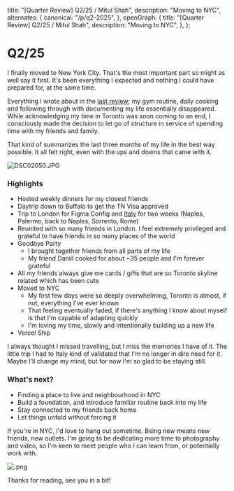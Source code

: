   title: "[Quarter Review] Q2/25 / Mitul Shah",
  description: "Moving to NYC",
  alternates: {
    canonical: "/p/q2-2025",
  },
  openGraph: {
    title: "[Quarter Review] Q2/25 / Mitul Shah",
    description: "Moving to NYC",
  },
};

# Q2/25

I finally moved to New York City. That's the most important part so might as well say it first. It's been everything I expected and nothing I could have prepared for, at the same time.

Everything I wrote about in the [last review](/p/q1-2025); my gym routine, daily cooking and following through with documenting my life essentially disappeared. While acknowledging my time in Toronto was soon coming to an end, I consciously made the decision to let go of structure in service of spending time with my friends and family.

That kind of summarizes the last three months of my life in the best way possible. It all felt right, even with the ups and downs that came with it.

![DSC02050.JPG](https://inqeleafibjx2dzc.public.blob.vercel-storage.com/bf0f0160-8ef8-47ea-aa85-7a57632e95aa.jpeg)

### Highlights

- Hosted weekly dinners for my closest friends
- Daytrip down to Buffalo to get the TN Visa approved
- Trip to London for Figma Config and [Italy](/os/notes/italy) for two weeks (Naples, Palermo, back to Naples, Sorrento, Rome)
- Reunited with so many friends in London. I feel extremely privileged and grateful to have friends in so many places of the world
- Goodbye Party
  - I brought together friends from all parts of my life
  - My friend Daniil cooked for about ~35 people and I'm forever grateful
- All my friends always give me cards / gifts that are so Toronto skyline related which has been cute
- Moved to NYC
  - My first few days were so deeply overwhelming, Toronto is almost, if not, everything I've ever known
  - That feeling eventually faded, if there's anything I know about myself is that I'm capable of adapting quickly
  - I'm loving my time, slowly and intentionally building up a new life
- Vercel Ship

I always thought I missed travelling, but I miss the memories I have of it. The little trip I had to Italy kind of validated that I'm no longer in dire need for it. Maybe I'll change my mind, but for now I'm so glad to be staying still.

### What's next?

- Finding a place to live and neighbourhood in NYC
- Build a foundation, and introduce familiar routine back into my life
- Stay connected to my friends back home
- Let things unfold without forcing it

If you're in NYC, I'd love to hang out sometime. Being new means new friends, new outlets. I'm going to be dedicating more time to photography and video, so I'm keen to meet people who I can learn from, or potentially work with.

![ .png](https://inqeleafibjx2dzc.public.blob.vercel-storage.com/concert-grid)

Thanks for reading, see you in a bit!

